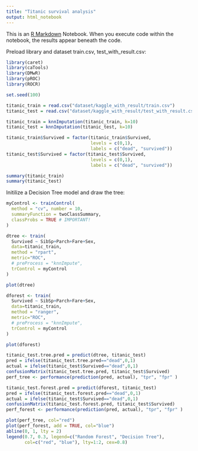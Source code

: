 ```yaml
---
title: "Titanic survival analysis"
output: html_notebook
---
```


This is an [R Markdown](http://rmarkdown.rstudio.com) Notebook. When you execute code within the notebook, the results appear beneath the code. 

Preload library and dataset train.csv, test_with_result.csv:

```r
library(caret)
library(caTools)
library(DMwR)
library(pROC)
library(ROCR)

set.seed(100)

titanic_train = read.csv("dataset/kaggle_with_result/train.csv") 
titanic_test = read.csv("dataset/kaggle_with_result/test_with_result.csv") 

titanic_train = knnImputation(titanic_train, k=10)
titanic_test = knnImputation(titanic_test, k=10)

titanic_train$Survived = factor(titanic_train$Survived, 
                                levels = c(0,1),
                                labels = c("dead", "survived"))
titanic_test$Survived = factor(titanic_test$Survived, 
                                levels = c(0,1),
                                labels = c("dead", "survived"))

summary(titanic_train)
summary(titanic_test)
```

Initilize a Decision Tree model and draw the tree:

```r
myControl <- trainControl(
  method = "cv", number = 10,
  summaryFunction = twoClassSummary,
  classProbs = TRUE # IMPORTANT!
)

dtree <- train(
  Survived ~ SibSp+Parch+Fare+Sex, 
  data=titanic_train,
  method = "rpart",
  metric="ROC",
  # preProcess = "knnImpute",
  trControl = myControl
)

plot(dtree)

dforest <- train(
  Survived ~ SibSp+Parch+Fare+Sex, 
  data=titanic_train,
  method = "ranger",
  metric="ROC",
  # preProcess = "knnImpute",
  trControl = myControl
)

plot(dforest)

```

```r

titanic_test.tree.pred = predict(dtree, titanic_test)
pred = ifelse(titanic_test.tree.pred=="dead",0,1)
actual = ifelse(titanic_test$Survived=="dead",0,1)
confusionMatrix(titanic_test.tree.pred, titanic_test$Survived)
perf_tree <- performance(prediction(pred, actual), "tpr", "fpr" )

titanic_test.forest.pred = predict(dforest, titanic_test)
pred = ifelse(titanic_test.forest.pred=="dead",0,1)
actual = ifelse(titanic_test$Survived=="dead",0,1)
confusionMatrix(titanic_test.forest.pred, titanic_test$Survived)
perf_forest <- performance(prediction(pred, actual), "tpr", "fpr" )

plot(perf_tree, col="red")
plot(perf_forest, add = TRUE, col="blue")
abline(0, 1, lty = 2)
legend(0.7, 0.3, legend=c("Random Forest", "Decision Tree"),
       col=c("red", "blue"), lty=1:2, cex=0.8)

```

